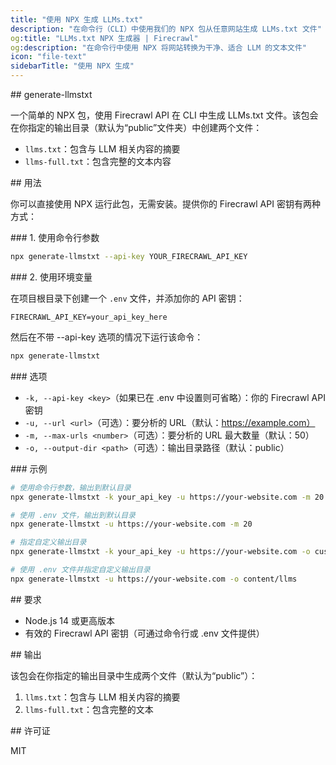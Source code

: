 ```yaml
---
title: "使用 NPX 生成 LLMs.txt"
description: "在命令行（CLI）中使用我们的 NPX 包从任意网站生成 LLMs.txt 文件"
og:title: "LLMs.txt NPX 生成器 | Firecrawl"
og:description: "在命令行中使用 NPX 将网站转换为干净、适合 LLM 的文本文件"
icon: "file-text"
sidebarTitle: "使用 NPX 生成"
---
```


<div id="generate-llmstxt">
  ## generate-llmstxt
</div>

一个简单的 NPX 包，使用 Firecrawl API 在 CLI 中生成 LLMs.txt 文件。该包会在你指定的输出目录（默认为“public”文件夹）中创建两个文件：

- `llms.txt`：包含与 LLM 相关内容的摘要
- `llms-full.txt`：包含完整的文本内容

<div id="usage">
  ## 用法
</div>

你可以直接使用 NPX 运行此包，无需安装。提供你的 Firecrawl API 密钥有两种方式：

<div id="1-using-command-line-arguments">
  ### 1. 使用命令行参数
</div>

```bash
npx generate-llmstxt --api-key YOUR_FIRECRAWL_API_KEY
```


<div id="2-using-environment-variables">
  ### 2. 使用环境变量
</div>

在项目根目录下创建一个 `.env` 文件，并添加你的 API 密钥：

```env
FIRECRAWL_API_KEY=your_api_key_here
```

然后在不带 --api-key 选项的情况下运行该命令：

```bash
npx generate-llmstxt
```


<div id="options">
  ### 选项
</div>

- `-k, --api-key <key>`（如果已在 .env 中设置则可省略）：你的 Firecrawl API 密钥
- `-u, --url <url>`（可选）：要分析的 URL（默认：https://example.com）
- `-m, --max-urls <number>`（可选）：要分析的 URL 最大数量（默认：50）
- `-o, --output-dir <path>`（可选）：输出目录路径（默认：public）

<div id="examples">
  ### 示例
</div>

```bash
# 使用命令行参数，输出到默认目录
npx generate-llmstxt -k your_api_key -u https://your-website.com -m 20

# 使用 .env 文件，输出到默认目录
npx generate-llmstxt -u https://your-website.com -m 20

# 指定自定义输出目录
npx generate-llmstxt -k your_api_key -u https://your-website.com -o custom/path/to/output

# 使用 .env 文件并指定自定义输出目录
npx generate-llmstxt -u https://your-website.com -o content/llms
```


<div id="requirements">
  ## 要求
</div>

- Node.js 14 或更高版本
- 有效的 Firecrawl API 密钥（可通过命令行或 .env 文件提供）

<div id="output">
  ## 输出
</div>

该包会在你指定的输出目录中生成两个文件（默认为“public”）：

1. `llms.txt`：包含与 LLM 相关内容的摘要
2. `llms-full.txt`：包含完整的文本

<div id="license">
  ## 许可证
</div>

MIT 